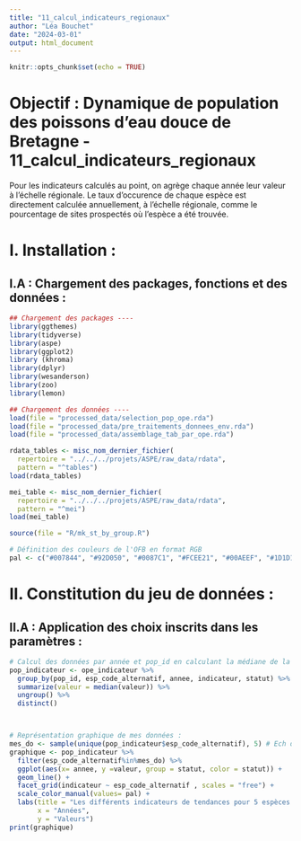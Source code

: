 ```yaml
---
title: "11_calcul_indicateurs_regionaux"
author: "Léa Bouchet"
date: "2024-03-01"
output: html_document
---
```


```r
knitr::opts_chunk$set(echo = TRUE)
```


# Objectif : Dynamique de population des poissons d'eau douce de Bretagne - 11_calcul_indicateurs_regionaux

Pour les indicateurs calculés au point, on agrège chaque année leur valeur à l'échelle régionale. Le taux d'occurence de chaque espèce est directement calculée annuellement, à l'échelle régionale, comme le pourcentage de sites prospectés où l'espèce a été trouvée. 


# I. Installation : 
## I.A : Chargement des packages, fonctions et des données : 

```r

## Chargement des packages ----
library(ggthemes)
library(tidyverse)
library(aspe)
library(ggplot2)
library (khroma)
library(dplyr)
library(wesanderson)
library(zoo)
library(lemon)

## Chargement des données ----
load(file = "processed_data/selection_pop_ope.rda")
load(file = "processed_data/pre_traitements_donnees_env.rda")
load(file = "processed_data/assemblage_tab_par_ope.rda")

rdata_tables <- misc_nom_dernier_fichier(
  repertoire = "../../../projets/ASPE/raw_data/rdata",
  pattern = "^tables")
load(rdata_tables)

mei_table <- misc_nom_dernier_fichier(
  repertoire = "../../../projets/ASPE/raw_data/rdata",
  pattern = "^mei")
load(mei_table)

source(file = "R/mk_st_by_group.R")

# Définition des couleurs de l'OFB en format RGB
pal <- c("#007844", "#92D050", "#0087C1", "#FCEE21", "#00AEEF", "#1D1D1B", "#A97B30", "#B9D9EB")
```


# II. Constitution du jeu de données : 
## II.A : Application des choix inscrits dans les paramètres : 

```r
# Calcul des données par année et pop_id en calculant la médiane de la valeur de l'indicateur ----
pop_indicateur <- ope_indicateur %>%
  group_by(pop_id, esp_code_alternatif, annee, indicateur, statut) %>% # Est-ce que je conserve le statut ? 
  summarize(valeur = median(valeur)) %>%
  ungroup() %>% 
  distinct()



# Représentation graphique de mes données : 
mes_do <- sample(unique(pop_indicateur$esp_code_alternatif), 5) # Ech de 5 espèces
graphique <- pop_indicateur %>% 
  filter(esp_code_alternatif%in%mes_do) %>% 
  ggplot(aes(x= annee, y =valeur, group = statut, color = statut)) + 
  geom_line() +
  facet_grid(indicateur ~ esp_code_alternatif , scales = "free") + 
  scale_color_manual(values= pal) +
  labs(title = "Les différents indicateurs de tendances pour 5 espèces de poissons d'eau douce", 
       x = "Années", 
       y = "Valeurs")
print(graphique)

```

